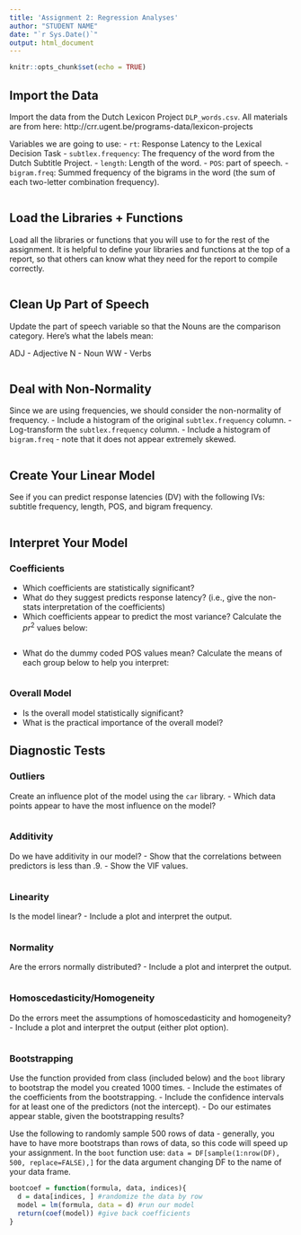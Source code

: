 ```yaml
---
title: 'Assignment 2: Regression Analyses'
author: "STUDENT NAME"
date: "`r Sys.Date()`"
output: html_document
---
```


```r
knitr::opts_chunk$set(echo = TRUE)
```

## Import the Data

Import the data from the Dutch Lexicon Project `DLP_words.csv`. All materials are from here:
http://crr.ugent.be/programs-data/lexicon-projects

Variables we are going to use:
- `rt`: Response Latency to the Lexical Decision Task
- `subtlex.frequency`: The frequency of the word from the Dutch Subtitle Project.
- `length`: Length of the word.
- `POS`: part of speech.
- `bigram.freq`: Summed frequency of the bigrams in the word (the sum of each two-letter combination frequency). 

```r

```

## Load the Libraries + Functions

Load all the libraries or functions that you will use to for the rest of the assignment. It is helpful to define your libraries and functions at the top of a report, so that others can know what they need for the report to compile correctly.

```r

```

## Clean Up Part of Speech

Update the part of speech variable so that the Nouns are the comparison category. Here's what the labels mean:

ADJ - Adjective
N - Noun
WW - Verbs

```r

```

## Deal with Non-Normality

Since we are using frequencies, we should consider the non-normality of frequency. 
- Include a histogram of the original `subtlex.frequency` column.
- Log-transform the `subtlex.frequency` column. 
- Include a histogram of `bigram.freq` - note that it does not appear extremely skewed. 

```r

```

## Create Your Linear Model

See if you can predict response latencies (DV) with the following IVs: subtitle frequency, length, POS, and bigram frequency. 

```r

```

## Interpret Your Model

### Coefficients

- Which coefficients are statistically significant? 
- What do they suggest predicts response latency? (i.e., give the non-stats interpretation of the coefficients)
- Which coefficients appear to predict the most variance? Calculate the $pr^2$ values below:

```r

```

- What do the dummy coded POS values mean? Calculate the means of each group below to help you interpret:

```r

```

### Overall Model

- Is the overall model statistically significant?
- What is the practical importance of the overall model? 

## Diagnostic Tests

### Outliers

Create an influence plot of the model using the `car` library. 
- Which data points appear to have the most influence on the model?

```r

```

### Additivity

Do we have additivity in our model?
- Show that the correlations between predictors is less than .9.
- Show the VIF values. 

```r

```

### Linearity

Is the model linear? 
- Include a plot and interpret the output.

```r

```

### Normality 

Are the errors normally distributed?
- Include a plot and interpret the output. 

```r

```

### Homoscedasticity/Homogeneity

Do the errors meet the assumptions of homoscedasticity and homogeneity?
- Include a plot and interpret the output (either plot option). 

```r

```

### Bootstrapping 

Use the function provided from class (included below) and the `boot` library to bootstrap the model you created 1000 times. 
- Include the estimates of the coefficients from the bootstrapping.
- Include the confidence intervals for at least one of the predictors (not the intercept).
- Do our estimates appear stable, given the bootstrapping results? 

Use the following to randomly sample 500 rows of data - generally, you have to have more bootstraps than rows of data, so this code will speed up your assignment. In the `boot` function use: `data = DF[sample(1:nrow(DF), 500, replace=FALSE),]` for the data argument changing DF to the name of your data frame.

```r
bootcoef = function(formula, data, indices){
  d = data[indices, ] #randomize the data by row
  model = lm(formula, data = d) #run our model
  return(coef(model)) #give back coefficients
}
```




